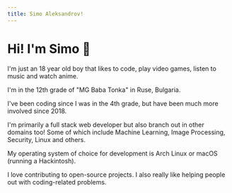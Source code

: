 ```yaml
---
title: Simo Aleksandrov!
---
```


# Hi! I'm Simo 👋

I'm just an 18 year old boy that likes to code, play video games, listen to music and watch anime.

I'm in the 12th grade of "MG Baba Tonka" in Ruse, Bulgaria.

I've been coding since I was in the 4th grade, but have been much more involved since 2018.

I'm primarily a full stack web developer but also branch out in other domains too! Some of which include Machine Learning, Image Processing, Security, Linux and others.

My operating system of choice for development is Arch Linux or macOS (running a Hackintosh).

I love contributing to open-source projects. I also really like helping people out with coding-related problems.
